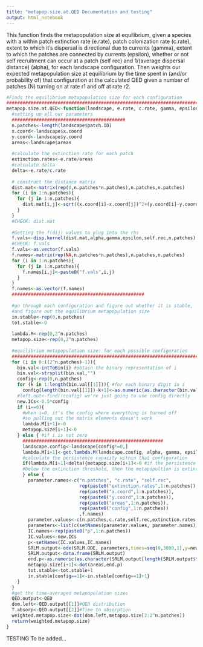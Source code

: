 ---
title: "metapop.size.at.QED Documentation and testing"
output: html_notebook
---

This function finds the metapopulation size at equilibrium, given a species with a within patch extinction rate (e.rate), patch colonization rate (c.rate), extent to which it's dispersal is directional due to currents (gamma), extent to which the patches are connected by currents (epsilon), whether or not self recruitment can occur at a patch (self rec) and 1/(average dispersal distance) (alpha), for each landscape configuration. Then weights our expected metapopulation size at equilibrium by the time spent in (and/or probability of) that configuration at the calculated QED given a number of patches (N) turning on at rate r1 and off at rate r2.



```{r}
#Finds the equilibrium metapopulation size for each configuration
###############################################################################
metapop.size.at.QED<-function(landscape, e.rate, c.rate, gamma, epsilon, self.rec, alpha, r1, r2, QED){
  #setting up all our parameters
  ##########################################
  n.patches<-length(landscape$patch.ID)
  x.coord<-landscape$x.coord
  y.coord<-landscape$y.coord
  areas<-landscape$areas
  
  #calculate the extinction rate for each patch
  extinction.rates<-e.rate/areas 
  #calculate delta
  delta<-e.rate/c.rate
  
  # construct the distance matrix
  dist.mat<-matrix(rep(0,n.patches*n.patches),n.patches,n.patches)
  for (i in 1:n.patches){
    for (j in 1:n.patches){
      dist.mat[i,j]<-sqrt((x.coord[i]-x.coord[j])^2+(y.coord[i]-y.coord[j])^2)
    }
  }
  #CHECK: dist.mat
  
  #Getting the f(dij) values to plug into the rhs
  f.vals<-disp.kernel(dist.mat,alpha,gamma,epsilon,self.rec,n.patches)
  #CHECK: f.vals
  f.vals<-as.vector(f.vals)
  f.names<-matrix(rep(NA,n.patches*n.patches),n.patches,n.patches)
  for (i in 1:n.patches){
    for (j in 1:n.patches){
      f.names[i,j]<-paste0("f.vals",i,j)
    }
  }
  f.names<-as.vector(f.names)
  #################################################
  
  #go through each configuration and figure out whether it is stable,
  #and figure out the equilibrium metapopulation size
  in.stable<-rep(0,n.patches)
  tot.stable<-0
  
  lambda.M<-rep(0,2^n.patches)
  metapop.size<-rep(0,2^n.patches)
  
  #equilibrium metapopulation size: for each possible configuration
  #####################################################################################################
  for (i in 0:((2^n.patches)-1)){
    bin.val<-intToBin(i) #obtain the binary representation of i 
    bin.val<-strsplit(bin.val,"")
    config<-rep(0,n.patches)
    for (k in 1:length(bin.val[[1]])){ #for each binary digit in i
      config[length(bin.val[[1]])-k+1]<-as.numeric(as.character(bin.val[[1]][k]))}
    #left.out<-find(!config) we're just going to use config directly
    new.ICs<-0.5*config
    if (i==0){
      #when i=0, it's the config where everything is turned off 
      #so pulling out the matrix elements doesn't work
      lambda.M[i+1]<-0
      metapop.size[i+1]<-0
    } else { #if i is not zero
      ####################################################
      landscape.config<-landscape[config!=0,]
      lambda.M[i+1]<-get.lambda.M(landscape.config, alpha, gamma, epsilon, self.rec, e.rate, c.rate) 
      #calculate the persistence capacity within that configuration
      if(lambda.M[i+1]<delta){metapop.size[i+1]<-0 #if the persistence capacity is
      #below the extinction threshold, then the metapopultion is extinct, set size = 0
      } else {
        parameter.names<-c("n.patches", "c.rate", "self.rec",
                           rep(paste0("extinction.rates",1:n.patches)),
                           rep(paste0("x.coord",1:n.patches)),
                           rep(paste0("y.coord",1:n.patches)),
                           rep(paste0("areas",1:n.patches)),
                           rep(paste0("config",1:n.patches))
                           ,f.names)
        parameter.values<-c(n.patches,c.rate,self.rec,extinction.rates,x.coord,y.coord,areas,config,f.vals)
        parameters<-list(c(setNames(parameter.values, parameter.names)))
        IC.names<-rep(paste0("p",1:n.patches))
        IC.values<-new.ICs
        p<-setNames(IC.values,IC.names)
        SRLM.output<-ode(SRLM.ODE, parameters,times=seq(0,3000,1),y=new.ICs, rootfun=at.equilibrium)
        SRLM.output<-data.frame(SRLM.output)
        end.p<-as.numeric(as.character(SRLM.output[length(SRLM.output$time),-1]))
        metapop.size[i+1]<-dot(areas,end.p)
        tot.stable<-tot.stable+1
        in.stable[config==1]<-in.stable[config==1]+1}
    }
  }
  #get the time-averaged metapopulation sizes
  QED.output<-QED
  dom.left<-QED.output[[1]]#QED distribution
  T.absorp<-QED.output[[2]]#Time to absorption
  weighted.metapop.size<-dot(dom.left,metapop.size[2:2^n.patches])
  return(weighted.metapop.size)
}
```

TESTING
To be added...
